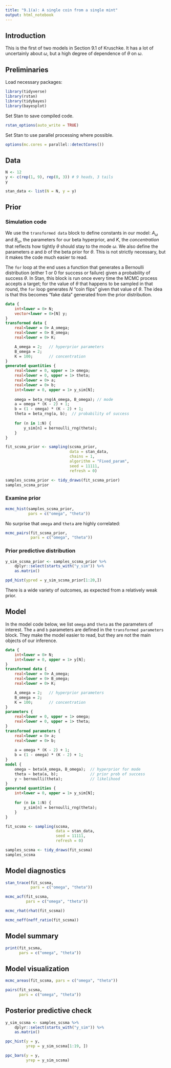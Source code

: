 ```yaml
---
title: "9.1(a): A single coin from a single mint"
output: html_notebook
---
```



## Introduction

This is the first of two models in Section 9.1 of Kruschke. It has a lot of uncertainly about $\omega$, but a high degree of dependence of $\theta$ on $\omega$.


## Preliminaries

Load necessary packages:

```r
library(tidyverse)
library(rstan)
library(tidybayes)
library(bayesplot)
```

Set Stan to save compiled code.

```r
rstan_options(auto_write = TRUE)
```

Set Stan to use parallel processing where possible.

```r
options(mc.cores = parallel::detectCores())
```


## Data

```r
N <- 12
y <- c(rep(1, 9), rep(0, 3)) # 9 heads, 3 tails
y
```

```r
stan_data <- list(N = N, y = y)
```


## Prior

### Simulation code

We use the `transformed data` block to define constants in our model: $A_{\omega}$ and $B_{\omega}$, the parameters for our beta hyperprior, and $K$, the *concentration* that reflects how tightly $\theta$ should stay to the mode $\omega$. We also define the parameters $a$ and $b$ of the beta prior for $\theta$. This is not strictly necessary, but it makes the code much easier to read.

The `for` loop at the end uses a function that generates a Bernoulli distribution (either 1 or 0 for success or failure) given a probability of success $\theta$. In Stan, this block is run once every time the MCMC process accepts a target; for the value of $\theta$ that happens to be sampled in that round, the `for` loop generates $N$ "coin flips" given that value of $\theta$. The idea is that this becomes "fake data" generated from the prior distribution.

```stan
data {
    int<lower = 0> N;
    vector<lower = 0>[N] y;
}
transformed data {
    real<lower = 0> A_omega;
    real<lower = 0> B_omega;
    real<lower = 0> K;

    A_omega = 2;   // hyperprior parameters
    B_omega = 2;
    K = 100;       // concentration
}
generated quantities {
    real<lower = 0, upper = 1> omega;
    real<lower = 0, upper = 1> theta;
    real<lower = 0> a;
    real<lower = 0> b;
    int<lower = 0, upper = 1> y_sim[N];
    
    omega = beta_rng(A_omega, B_omega); // mode
    a = omega * (K - 2) + 1;
    b = (1 - omega) * (K - 2) + 1;
    theta = beta_rng(a, b);  // probability of success
    
    for (n in 1:N) {
        y_sim[n] = bernoulli_rng(theta);
    }
}
```

```r
fit_scsma_prior <- sampling(scsma_prior,
                            data = stan_data,
                            chains = 1,
                            algorithm = "Fixed_param",
                            seed = 11111,
                            refresh = 0)
```

```r
samples_scsma_prior <- tidy_draws(fit_scsma_prior)
samples_scsma_prior
```

### Examine prior

```r
mcmc_hist(samples_scsma_prior,
          pars = c("omega", "theta"))
```

No surprise that `omega` and `theta` are highly correlated:

```r
mcmc_pairs(fit_scsma_prior,
           pars = c("omega", "theta"))
```

### Prior predictive distribution

```r
y_sim_scsma_prior <- samples_scsma_prior %>%
    dplyr::select(starts_with("y_sim")) %>%
    as.matrix()
```

```r
ppd_hist(ypred = y_sim_scsma_prior[1:20,])
```

There is a wide variety of outcomes, as expected from a relatively weak prior.


## Model

In the model code below, we list `omega` and `theta` as the parameters of interest. The `a` and `b` parameters are defined in the `transformed parameters` block. They make the model easier to read, but they are not the main objects of our inference.

```stan
data {
    int<lower = 0> N;
    int<lower = 0, upper = 1> y[N];
}
transformed data {
    real<lower = 0> A_omega;  
    real<lower = 0> B_omega;
    real<lower = 0> K;        

    A_omega = 2;   // hyperprior parameters
    B_omega = 2;
    K = 100;       // concentration
}
parameters {
    real<lower = 0, upper = 1> omega;
    real<lower = 0, upper = 1> theta;
}
transformed parameters {
    real<lower = 0> a;
    real<lower = 0> b;
    
    a = omega * (K - 2) + 1;
    b = (1 - omega) * (K - 2) + 1;
}
model {
    omega ~ beta(A_omega, B_omega);  // hyperprior for mode
    theta ~ beta(a, b);              // prior prob of success
    y ~ bernoulli(theta);            // likelihood
}
generated quantities {
    int<lower = 0, upper = 1> y_sim[N];
    
    for (n in 1:N) {
        y_sim[n] = bernoulli_rng(theta);
    }
}
```

```r
fit_scsma <- sampling(scsma,
                      data = stan_data,
                      seed = 11111,
                      refresh = 0)
```

```r
samples_scsma <- tidy_draws(fit_scsma)
samples_scsma
```

## Model diagnostics

```r
stan_trace(fit_scsma,
           pars = c("omega", "theta"))
```

```r
mcmc_acf(fit_scsma,
         pars = c("omega", "theta"))
```

```r
mcmc_rhat(rhat(fit_scsma))
```

```r
mcmc_neff(neff_ratio(fit_scsma))
```


## Model summary

```r
print(fit_scsma,
      pars = c("omega", "theta"))
```


## Model visualization

```r
mcmc_areas(fit_scsma, pars = c("omega", "theta"))
```

```r
pairs(fit_scsma,
      pars = c("omega", "theta"))
```


## Posterior predictive check

```r
y_sim_scsma <- samples_scsma %>%
    dplyr::select(starts_with("y_sim")) %>%
    as.matrix()
```

```r
ppc_hist(y = y,
         yrep = y_sim_scsma[1:19, ])
```

```r
ppc_bars(y = y,
         yrep = y_sim_scsma)
```
